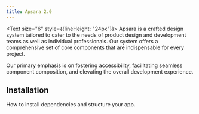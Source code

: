 ```yaml
---
title: Apsara 2.0
---
```


<Text size="6" style={{lineHeight: "24px"}}>
Apsara is a crafted design system tailored to cater to the needs of product design 
and development teams as well as individual professionals. Our system offers a comprehensive 
set of core components that are indispensable for every project. 

Our primary emphasis is on fostering accessibility, facilitating seamless component composition, 
and elevating the overall development experience.
</Text>

## Installation
How to install dependencies and structure your app.

<LiveProvider>
    <LiveEditor code={`
npm install @raystack/apsara
    `} border />
</LiveProvider>